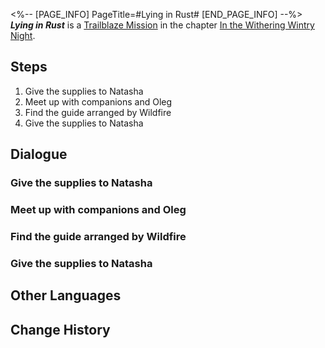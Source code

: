 <%-- [PAGE_INFO]
PageTitle=#Lying in Rust#
[END_PAGE_INFO] --%>
{{Stub|Dialogue.}}
{{Mission Infobox
|id            = 1010801
|title         = 
|image         = <!--Mission Lying in Rust.png-->
|type          = Trailblaze
|event_name    = 
|chapter       = In the Withering Wintry Night
|requirements  = [[Trailblaze Mission]] ''[[The Past Will Return as an Avalanche]]'' completed
|summary       = Wildfire has finally sided with the Nameless due to March 7th and Dan Heng's mediation. Now, your goals are crystal clear: Do your best in diplomacy with Svarog and if all fails, Wildfire will be ready for battle.<br />It is time to proceed to the Robot Settlement for negotiation.
|characters    = Bronya; Dan Heng; Hook; March 7th; Natasha; Sampo; Seele; Trailblazer
|startLocation = [[Jarilo-VI]] - [[Boulder Town]]
|world         = Jarilo-VI
|area          = Boulder Town
|prev          = The Past Will Return as an Avalanche
|next          = Lying in Rust
|exp           = 
|credits       = 
|stellarJade   = 
|other         = {{Card List|Natasha*1}}
}}
'''''Lying in Rust''''' is a [[Trailblaze Mission]] in the chapter [[In the Withering Wintry Night]].

==Steps==
# Give the supplies to Natasha
# Meet up with companions and Oleg
# Find the guide arranged by Wildfire
# Give the supplies to Natasha

<!--
==Gameplay Notes==

--><!--
==Trial Character==

-->
==Dialogue==
{{Stub Dialogue}}
===Give the supplies to Natasha===
{{Mission Description|type=trailblaze|location=Boulder Town|You come to an agreement: Give Clara half of the painkillers to take back for the vagrants.<br />Even though Natasha isn't the type of person to lose her mind over something like this, you still feel a little bad and troubled...<br />How will Natasha react to this? Guess you'll have to ask her personally to find out.}}
{{Dialogue Start}}
:{{tx}}
{{Dialogue End}}

===Meet up with companions and Oleg===
{{Mission Description|type=trailblaze|location=Boulder Town|update|Natasha tells you that March 7th and Dan Heng are with Oleg, the chief of Wildfire. Seems like your companions have been busy with work during your time away...<br />At least they didn't leave you behind and go play hide-and-seek or earn a little pocket money at the boxing gym this time...<br />Anyways, head out and meet up with your companions and see how their work is going.}}
{{Dialogue Start}}
:{{tx}}
{{Dialogue End}}

===Find the guide arranged by Wildfire===
{{Mission Description|type=trailblaze|location=Boulder Town|update|It seems Wildfire has finally sided with the Nameless due to March 7th and Dan Heng's mediation. Now, your goals are crystal clear: Do your best in diplomacy with Svarog and if all fails, Wildfire will be ready for battle.<br />To reach your goals, Oleg has arranged a guide for the crew. You probably already know who the guide is going to be...<br />However, the person waiting for you at the designated location doesn't seem to be the dark blue silhouette that you were expecting. Instead, it's some sort of black chaos avatar...}}
{{Dialogue Start}}
:{{tx}}
{{Dialogue End}}

===Give the supplies to Natasha===
{{Mission Description|type=trailblaze|location=Boulder Town|update|You come to an agreement: Give Clara half of the painkillers to take back for the vagrants.<br />Even though Natasha isn't the type of person to lose her mind over something like this, you still feel a little bad and troubled...<br />How will Natasha react to this? Guess you'll have to ask her personally to find out.}}
{{Dialogue Start}}
:{{tx}}
{{Dialogue End}}

==Other Languages==
{{Other Languages
|en   = Lying in Rust
|zhs  = 躺在铁锈中
|zht  = 躺在鐵鏽中
|ja   = 錆の中に横たわる
|ko   = 쇳물에 눕힌 몸
|es   = Entre el óxido
|fr   = Au milieu de la rouille
|ru   = Лежащие среди ржавчин
|th   = เอนกายท่ามกลางสนิม
|vi   = Nằm Trong Gỉ Sắt
|de   = Im Rost liegen
|id   = Berbaring di Atas Besi Karat
|pt   = Na Ferrugem
}}

==Change History==
{{Change History|1.0}}
